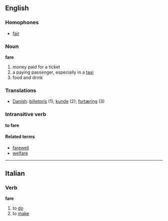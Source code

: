 ==English==
===Homophones===
*[[fair]]

===Noun===
'''fare'''

# money paid for a ticket
# a paying passenger, especially in a [[taxi]]
# food and drink

===Translations===
*[[Danish]]: [[billetpris]] (1); [[kunde]] (2); [[fortæring]] (3)

===Intransitive verb===
'''to fare'''

====Related terms====
*[[farewell]]
*[[welfare]]

----
==Italian==
===Verb===
'''fare'''

#to [[do]]
#to [[make]]